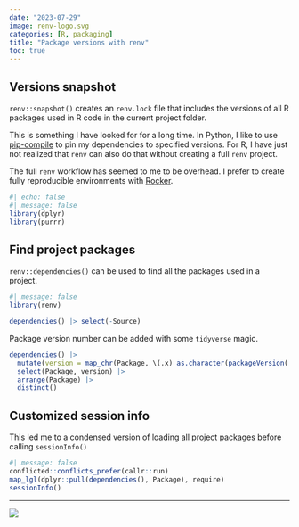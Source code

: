 ```yaml
---
date: "2023-07-29"
image: renv-logo.svg
categories: [R, packaging]
title: "Package versions with renv"
toc: true
---
```


## Versions snapshot

`renv::snapshot()` creates an `renv.lock` file that includes the versions of all R packages used in R code in the current project folder.

This is something I have looked for for a long time. In Python, I like to use [pip-compile](https://pip-tools.readthedocs.io/en/latest/#requirements-from-requirements-in) to pin my dependencies to specified versions. For R, I have just not realized that `renv` can also do that without creating a full `renv` project.

The full `renv` workflow has seemed to me to be overhead. I prefer to create fully reproducible environments with [Rocker](https://rocker-project.org/).

```r
#| echo: false
#| message: false
library(dplyr)
library(purrr)
```

## Find project packages

`renv::dependencies()` can be used to find all the packages used in a project.

```r
#| message: false
library(renv)

dependencies() |> select(-Source)
```

Package version number can be added with some `tidyverse` magic.

```r
dependencies() |>
  mutate(version = map_chr(Package, \(.x) as.character(packageVersion(.x)))) |>
  select(Package, version) |>
  arrange(Package) |>
  distinct()
```


## Customized session info

This led me to a condensed version of loading all project packages before calling `sessionInfo()`

```r
#| message: false
conflicted::conflicts_prefer(callr::run)
map_lgl(dplyr::pull(dependencies(), Package), require)
sessionInfo()
```

---

![](lock-unsplash.jpg)
